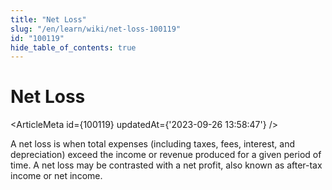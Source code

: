 ```yaml
---
title: "Net Loss"
slug: "/en/learn/wiki/net-loss-100119"
id: "100119"
hide_table_of_contents: true
---
```



# Net Loss

<ArticleMeta id={100119} updatedAt={'2023-09-26 13:58:47'} />
<div className='border-solid border-b border-t-0 my-4 border-[var(--ifm-color-gray-300)]' />

A net loss is when total expenses (including taxes, fees, interest, and depreciation) exceed the income or revenue produced for a given period of time. A net loss may be contrasted with a net profit, also known as after-tax income or net income.
